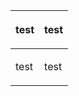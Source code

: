 {| style="text-align:center;"
! font-size=large | test
! font-size=small | test
|-
| test
| test
|}
